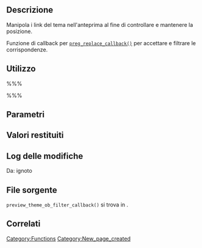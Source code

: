 {{Languages|
{{en|Function Reference/preview_theme_ob_filter_callback}}
{{it|Riferimento funzioni/preview_theme_ob_filter_callback}}
}}

{{it:Private}}

== Descrizione ==
Manipola i link del tema nell'anteprima al fine di controllare e mantenere la posizione.

Funzione di callback per [http://us2.php.net/manual/it/function.preg-replace-callback.php <tt>preg_replace_callback()</tt>] per accettare e filtrare le corrispondenze.

== Utilizzo ==
%%%<?php preview_theme_ob_filter_callback( $matches ) ?>%%%

== Parametri ==
{{it:Parameter|$matches|array|}}

== Valori restituiti ==
{{it:Return||string|}}

== Log delle modifiche ==
Da: ignoto

== File sorgente ==

<tt>preview_theme_ob_filter_callback()</tt> si trova in {{Trac|wp-includes/theme.php}}.

== Correlati ==
<!--
    To Do:
    Need to find related functions.
    Need to create groups of functions and create templates to add them to a page quickly.
    Some functions may be related to many groups of functions.
-->

{{it:Tag Footer}}

[[Category:Functions]]
[[Category:New_page_created]]